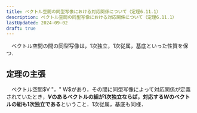 ```yaml
---
title: ベクトル空間の同型写像における対応関係について（定理6.11.1）
description: ベクトル空間の同型写像における対応関係について（定理6.11.1）
lastUpdated: 2024-09-02
draft: true
---
```


<Card title="定理6.11.1">
　ベクトル空間の間の同型写像は，1次独立，1次従属，基底といった性質を保つ．
</Card>

## 定理の主張
　ベクトル空間$V "，" W$があり，その間に同型写像によって対応関係が定義されていたとき，**$V$のあるベクトルの組が1次独立ならば，対応する$W$のベクトルの組も1次独立である**ということ．1次従属，基底も同様．
